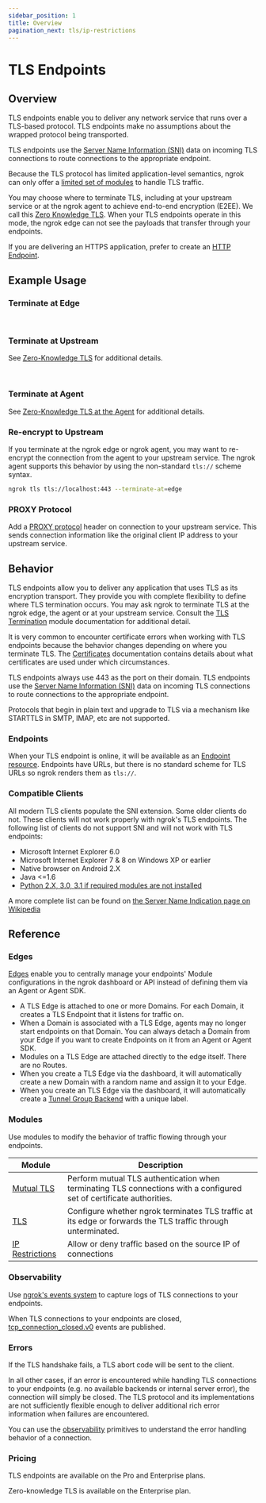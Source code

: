 ```yaml
---
sidebar_position: 1
title: Overview
pagination_next: tls/ip-restrictions
---
```








# TLS Endpoints

## Overview

TLS endpoints enable you to deliver any network service that runs over a
TLS-based protocol. TLS endpoints make no assumptions about the wrapped
protocol being transported.

TLS endpoints use the [Server Name Information (SNI)](#compatible-clients) data
on incoming TLS connections to route connections to the appropriate endpoint.

Because the TLS protocol has limited application-level semantics, ngrok can
only offer a [limited set of modules](#modules) to handle TLS traffic.

You may choose where to terminate TLS, including at your upstream service or at
the ngrok agent to achieve end-to-end encryption (E2EE). We call this [Zero
Knowledge TLS](/tls/tls-termination#zero-knowledge-tls). When your TLS
endpoints operate in this mode, the ngrok edge can not see the payloads that
transfer through your endpoints.

If you are delivering an HTTPS application, prefer to create an [HTTP
Endpoint](/http/).

## Example Usage

### Terminate at Edge

<Tabs groupId="connectivity" queryString="cty">
	<TabItem value="agent-cli" label="Agent CLI" default>
		<CustomDomainAgentCliExample />
	</TabItem>
	<TabItem value="agent-config" label="Agent Config">
		<CustomDomainAgentConfigExample />
	</TabItem>
	<TabItem value="ssh" label="SSH">
		<CustomDomainSshExample />
	</TabItem>
	<TabItem value="go-sdk" label="Go">
		<CustomDomainGoSdkExample />
	</TabItem>
	<TabItem value="nodejs-sdk" label="NodeJS">
		<CustomDomainNodejsSdkExample />
	</TabItem>
	<TabItem value="python-sdk" label="Python">
		<CustomDomainPythonSdkExample />
	</TabItem>
	<TabItem value="rust-sdk" label="Rust">
		<CustomDomainRustSdkExample />
	</TabItem>
	<TabItem value="k8s" label="Kubernetes Controller">
		<CustomDomainKubernetesExample />
	</TabItem>
</Tabs>

<br />

### Terminate at Upstream

See [Zero-Knowledge TLS](/tls/tls-termination#zero-knowledge-tls) for additional details.

<Tabs groupId="connectivity" queryString="cty">
	<TabItem value="agent-cli" label="Agent CLI" default>
		<AtUpstreamAgentCliExample />
	</TabItem>
	<TabItem value="agent-config" label="Agent Config">
		<AtUpstreamAgentConfigExample />
	</TabItem>
	<TabItem value="ssh" label="SSH">
		<AtUpstreamSshExample />
	</TabItem>
	<TabItem value="go-sdk" label="Go">
		<AtUpstreamGoSdkExample />
	</TabItem>
	<TabItem value="nodejs-sdk" label="NodeJS">
		<AtUpstreamNodejsSdkExample />
	</TabItem>
	<TabItem value="python-sdk" label="Python">
		<AtUpstreamPythonSdkExample />
	</TabItem>
	<TabItem value="rust-sdk" label="Rust">
		<AtUpstreamRustSdkExample />
	</TabItem>
	<TabItem value="k8s" label="Kubernetes Controller">
		<AtUpstreamKubernetesExample />
	</TabItem>
</Tabs>

<br />

### Terminate at Agent

See [Zero-Knowledge TLS at the Agent](/tls/tls-termination#zero-knowledge-tls-at-the-agent) for additional details.

<Tabs groupId="connectivity" queryString="cty">
	<TabItem value="agent-cli" label="Agent CLI" default>
		<AtAgentAgentCliExample />
	</TabItem>
	<TabItem value="agent-config" label="Agent Config">
		<AtAgentAgentConfigExample />
	</TabItem>
	<TabItem value="ssh" label="SSH">
		<AtAgentSshExample />
	</TabItem>
	<TabItem value="go-sdk" label="Go">
		<AtAgentGoSdkExample />
	</TabItem>
	<TabItem value="nodejs-sdk" label="NodeJS">
		<AtAgentNodejsSdkExample />
	</TabItem>
	<TabItem value="python-sdk" label="Python">
		<AtAgentPythonSdkExample />
	</TabItem>
	<TabItem value="rust-sdk" label="Rust">
		<AtAgentRustSdkExample />
	</TabItem>
	<TabItem value="k8s" label="Kubernetes Controller">
		<AtAgentKubernetesExample />
	</TabItem>
</Tabs>

### Re-encrypt to Upstream

If you terminate at the ngrok edge or ngrok agent, you may want to re-encrypt
the connection from the agent to your upstream service. The ngrok agent
supports this behavior by using the non-standard `tls://` scheme syntax.

<Tabs groupId="connectivity" queryString="cty">
<TabItem value="agent-cli" label="Agent CLI" default>

```bash
ngrok tls tls://localhost:443 --terminate-at=edge
```

</TabItem>
<TabItem value="agent-config" label="Agent Config">
<ReencryptUpstreamAgentConfigExample />
</TabItem>
<TabItem value="ssh" label="SSH">
<ReencryptUpstreamSshExample />
</TabItem>
<TabItem value="go-sdk" label="Go">
<ReencryptUpstreamGoSdkExample />
</TabItem>
<TabItem value="nodejs-sdk" label="NodeJS">
<ReencryptUpstreamNodejsSdkExample />
</TabItem>
<TabItem value="python-sdk" label="Python">
<ReencryptUpstreamPythonSdkExample />
</TabItem>
<TabItem value="rust-sdk" label="Rust">
<ReencryptUpstreamRustSdkExample />
</TabItem>
<TabItem value="k8s" label="Kubernetes Controller">
<ReencryptUpstreamKubernetesExample />
</TabItem>
</Tabs>

### PROXY Protocol

Add a [PROXY
protocol](https://www.haproxy.org/download/1.8/doc/proxy-protocol.txt) header
on connection to your upstream service. This sends connection information like
the original client IP address to your upstream service.

<Tabs groupId="connectivity" queryString="cty">
	<TabItem value="agent-cli" label="Agent CLI" default>
		<ProxyProtoAgentCliExample />
	</TabItem>
	<TabItem value="agent-config" label="Agent Config">
		<ProxyProtoAgentConfigExample />
	</TabItem>
	<TabItem value="ssh" label="SSH">
		<ProxyProtoSshExample />
	</TabItem>
	<TabItem value="go-sdk" label="Go">
		<ProxyProtoGoSdkExample />
	</TabItem>
	<TabItem value="nodejs-sdk" label="NodeJS">
		<ProxyProtoNodejsSdkExample />
	</TabItem>
	<TabItem value="python-sdk" label="Python">
		<ProxyProtoPythonSdkExample />
	</TabItem>
	<TabItem value="rust-sdk" label="Rust">
		<ProxyProtoRustSdkExample />
	</TabItem>
	<TabItem value="k8s" label="Kubernetes Controller">
		<ProxyProtoKubernetesExample />
	</TabItem>
</Tabs>

## Behavior

TLS endpoints allow you to deliver any application that uses TLS as its
encryption transport. They provide you with complete flexibility to define
where TLS termination occurs. You may ask ngrok to terminate TLS at the ngrok
edge, the agent or at your upstream service. Consult the [TLS
Termination](tls-termination) module documentation for additional detail.

It is very common to encounter certificate errors when working with TLS
endpoints because the behavior changes depending on where you terminate TLS.
The [Certificates](tls-termination#certificates) documentation contains details
about what certificates are used under which circumstances.

TLS endpoints always use 443 as the port on their domain. TLS endpoints use
the [Server Name Information (SNI)](#compatible-clients) data on incoming TLS
connections to route connections to the appropriate endpoint.

Protocols that begin in plain text and upgrade to TLS via a mechanism like
STARTTLS in SMTP, IMAP, etc are not supported.

### Endpoints

When your TLS endpoint is online, it will be available as an [Endpoint
resource](/api/resources/endpoints/). Endpoints have URLs, but there is no
standard scheme for TLS URLs so ngrok renders them as `tls://`.

### Compatible Clients

All modern TLS clients populate the SNI extension. Some older clients do not.
These clients will not work properly with ngrok's TLS endpoints. The following
list of clients do not support SNI and will not work with TLS endpoints:

- Microsoft Internet Explorer 6.0
- Microsoft Internet Explorer 7 & 8 on Windows XP or earlier
- Native browser on Android 2.X
- Java <=1.6
- [Python 2.X, 3.0, 3.1 if required modules are not
  installed](https://stackoverflow.com/questions/18578439/using-requests-with-tls-doesnt-give-sni-support/18579484#18579484)

A more complete list can be found on [the Server Name Indication page on
Wikipedia](https://en.wikipedia.org/wiki/Server_Name_Indication#No_support)

## Reference

### Edges

[Edges](/network-edge/edges) enable you to centrally manage your endpoints'
Module configurations in the ngrok dashboard or API instead of defining them
via an Agent or Agent SDK.

- A TLS Edge is attached to one or more Domains. For each Domain, it creates
  a TLS Endpoint that it listens for traffic on.
- When a Domain is associated with a TLS Edge, agents may no longer start
  endpoints on that Domain. You can always detach a Domain from your Edge if you
  want to create Endpoints on it from an Agent or Agent SDK.
- Modules on a TLS Edge are attached directly to the edge itself. There are no
  Routes.
- When you create a TLS Edge via the dashboard, it will automatically create a
  new Domain with a random name and assign it to your Edge.
- When you create an TLS Edge via the dashboard, it will automatically create
  a [Tunnel Group Backend](/network-edge/edges/#tunnel-group) with a unique label.

### Modules

Use modules to modify the behavior of traffic flowing through your endpoints.

| Module                             | Description                                                                                                          |
| ---------------------------------- | -------------------------------------------------------------------------------------------------------------------- |
| [Mutual TLS](mutual-tls)           | Perform mutual TLS authentication when terminating TLS connections with a configured set of certificate authorities. |
| [TLS](tls-termination)             | Configure whether ngrok terminates TLS traffic at its edge or forwards the TLS traffic through unterminated.         |
| [IP Restrictions](ip-restrictions) | Allow or deny traffic based on the source IP of connections                                                          |

### Observability

Use [ngrok's events system](/obs/) to capture logs of TLS connections to
your endpoints.

When TLS connections to your endpoints are closed,
[tcp_connection_closed.v0](/obs/reference/#tcp-connection-closed) events are
published.

### Errors

If the TLS handshake fails, a TLS abort code will be sent to the client.

In all other cases, if an error is encountered while handling TLS connections
to your endpoints (e.g. no available backends or internal server error), the
connection will simply be closed. The TLS protocol and its implementations are
not sufficiently flexible enough to deliver additional rich error information
when failures are encountered.

You can use the [observability](#observability) primitives to understand the
error handling behavior of a connection.

### Pricing

TLS endpoints are available on the Pro and Enterprise plans.

Zero-knowledge TLS is available on the Enterprise plan.

